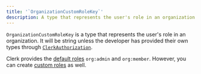 ```yaml
---
title: '`OrganizationCustomRoleKey`'
description: A type that represents the user's role in an organization.
---
```


`OrganizationCustomRoleKey` is a type that represents the user's role in an organization. It will be string unless the developer has provided their own types through [`ClerkAuthorization`](/docs/guides/custom-types#example-custom-roles-and-permissions).

Clerk provides the [default roles](/docs/guides/organizations/roles-and-permissions#default-roles) `org:admin` and `org:member`. However, you can create [custom roles](/docs/guides/organizations/roles-and-permissions#custom-roles) as well.
